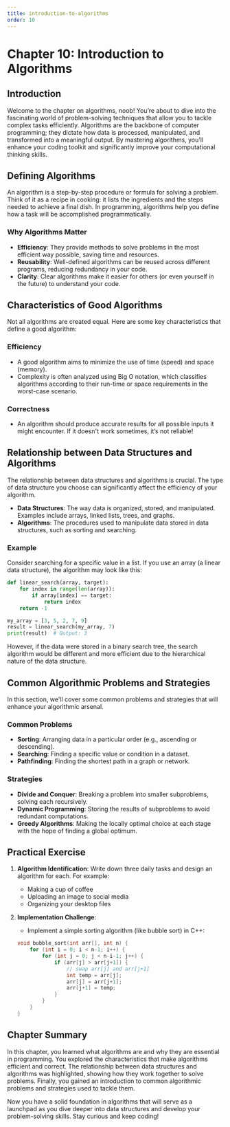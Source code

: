 ```yaml
---
title: introduction-to-algorithms
order: 10
---
```


# Chapter 10: Introduction to Algorithms

## Introduction
Welcome to the chapter on algorithms, noob! You’re about to dive into the fascinating world of problem-solving techniques that allow you to tackle complex tasks efficiently. Algorithms are the backbone of computer programming; they dictate how data is processed, manipulated, and transformed into a meaningful output. By mastering algorithms, you’ll enhance your coding toolkit and significantly improve your computational thinking skills.

## Defining Algorithms
An algorithm is a step-by-step procedure or formula for solving a problem. Think of it as a recipe in cooking: it lists the ingredients and the steps needed to achieve a final dish. In programming, algorithms help you define how a task will be accomplished programmatically. 

### Why Algorithms Matter
- **Efficiency**: They provide methods to solve problems in the most efficient way possible, saving time and resources.
- **Reusability**: Well-defined algorithms can be reused across different programs, reducing redundancy in your code.
- **Clarity**: Clear algorithms make it easier for others (or even yourself in the future) to understand your code.

## Characteristics of Good Algorithms
Not all algorithms are created equal. Here are some key characteristics that define a good algorithm:

### Efficiency
- A good algorithm aims to minimize the use of time (speed) and space (memory). 
- Complexity is often analyzed using Big O notation, which classifies algorithms according to their run-time or space requirements in the worst-case scenario.

### Correctness
- An algorithm should produce accurate results for all possible inputs it might encounter. If it doesn't work sometimes, it’s not reliable!

## Relationship between Data Structures and Algorithms
The relationship between data structures and algorithms is crucial. The type of data structure you choose can significantly affect the efficiency of your algorithm.

- **Data Structures**: The way data is organized, stored, and manipulated. Examples include arrays, linked lists, trees, and graphs.
- **Algorithms**: The procedures used to manipulate data stored in data structures, such as sorting and searching.

### Example
Consider searching for a specific value in a list. If you use an array (a linear data structure), the algorithm may look like this:

```python
def linear_search(array, target):
    for index in range(len(array)):
        if array[index] == target:
            return index
    return -1

my_array = [3, 5, 2, 7, 9]
result = linear_search(my_array, 7)
print(result)  # Output: 3
```

However, if the data were stored in a binary search tree, the search algorithm would be different and more efficient due to the hierarchical nature of the data structure.

## Common Algorithmic Problems and Strategies
In this section, we'll cover some common problems and strategies that will enhance your algorithmic arsenal.

### Common Problems
- **Sorting**: Arranging data in a particular order (e.g., ascending or descending).
- **Searching**: Finding a specific value or condition in a dataset.
- **Pathfinding**: Finding the shortest path in a graph or network.

### Strategies
- **Divide and Conquer**: Breaking a problem into smaller subproblems, solving each recursively.
- **Dynamic Programming**: Storing the results of subproblems to avoid redundant computations.
- **Greedy Algorithms**: Making the locally optimal choice at each stage with the hope of finding a global optimum.

## Practical Exercise
1. **Algorithm Identification**: Write down three daily tasks and design an algorithm for each. For example:
   - Making a cup of coffee
   - Uploading an image to social media
   - Organizing your desktop files

2. **Implementation Challenge**:
   - Implement a simple sorting algorithm (like bubble sort) in C++:

   ```cpp
   void bubble_sort(int arr[], int n) {
       for (int i = 0; i < n-1; i++) {
           for (int j = 0; j < n-i-1; j++) {
               if (arr[j] > arr[j+1]) {
                   // swap arr[j] and arr[j+1]
                   int temp = arr[j];
                   arr[j] = arr[j+1];
                   arr[j+1] = temp;
               }
           }
       }
   }
   ```

## Chapter Summary
In this chapter, you learned what algorithms are and why they are essential in programming. You explored the characteristics that make algorithms efficient and correct. The relationship between data structures and algorithms was highlighted, showing how they work together to solve problems. Finally, you gained an introduction to common algorithmic problems and strategies used to tackle them. 

Now you have a solid foundation in algorithms that will serve as a launchpad as you dive deeper into data structures and develop your problem-solving skills. Stay curious and keep coding!